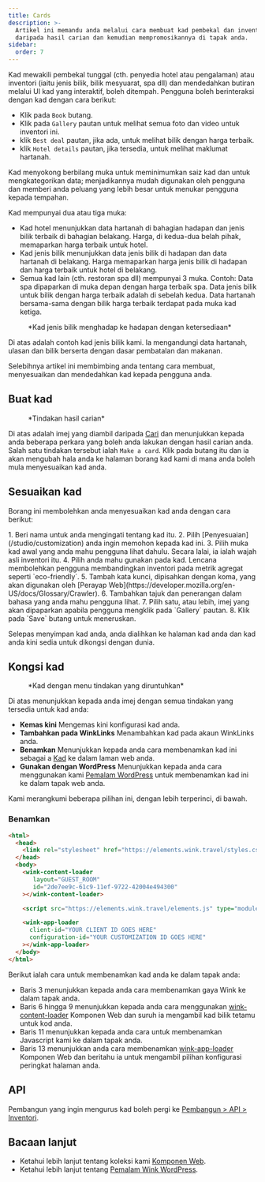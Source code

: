 ```yaml
---
title: Cards
description: >-
  Artikel ini memandu anda melalui cara membuat kad pembekal dan inventori
  daripada hasil carian dan kemudian mempromosikannya di tapak anda.
sidebar:
  order: 7
---
```


Kad mewakili pembekal tunggal (cth. penyedia hotel atau pengalaman) atau inventori (iaitu jenis bilik, bilik mesyuarat, spa dll) dan mendedahkan butiran melalui UI kad yang interaktif, boleh ditempah.
Pengguna boleh berinteraksi dengan kad dengan cara berikut:

* Klik pada `Book` butang.
* Klik pada `Gallery` pautan untuk melihat semua foto dan video untuk inventori ini.
* klik `Best deal` pautan, jika ada, untuk melihat bilik dengan harga terbaik.
* klik `Hotel details` pautan, jika tersedia, untuk melihat maklumat hartanah.

Kad menyokong berbilang muka untuk meminimumkan saiz kad dan untuk mengkategorikan data; menjadikannya mudah digunakan oleh pengguna dan memberi anda peluang yang lebih besar untuk menukar pengguna kepada tempahan.

Kad mempunyai dua atau tiga muka:

* Kad hotel menunjukkan data hartanah di bahagian hadapan dan jenis bilik terbaik di bahagian belakang. Harga, di kedua-dua belah pihak, memaparkan harga terbaik untuk hotel.
* Kad jenis bilik menunjukkan data jenis bilik di hadapan dan data hartanah di belakang. Harga memaparkan harga jenis bilik di hadapan dan harga terbaik untuk hotel di belakang.
* Semua kad lain (cth. restoran spa dll) mempunyai 3 muka. Contoh: Data spa dipaparkan di muka depan dengan harga terbaik spa. Data jenis bilik untuk bilik dengan harga terbaik adalah di sebelah kedua. Data hartanah bersama-sama dengan bilik harga terbaik terdapat pada muka kad ketiga.

<figure>
  <CloudinaryImage width="350" height="829" resize="scale" quality="best" alt="Pratonton kad" src="academy/card-example" errorImage="noimage_opaque_nyrtl0.png" />

  <figcaption>*Kad jenis bilik menghadap ke hadapan dengan ketersediaan*</figcaption>
</figure>


Di atas adalah contoh kad jenis bilik kami. Ia mengandungi data hartanah, ulasan dan bilik berserta dengan dasar pembatalan dan makanan.

Selebihnya artikel ini membimbing anda tentang cara membuat, menyesuaikan dan mendedahkan kad kepada pengguna anda.

## Buat kad

<figure>
  <CloudinaryImage width="350" height="238" resize="scale" quality="best" alt="Tindakan" src="academy/inventory-actions" errorImage="noimage_opaque_nyrtl0.png" />

  <figcaption>*Tindakan hasil carian*</figcaption>
</figure>


Di atas adalah imej yang diambil daripada [Cari](/studio/search) dan menunjukkan kepada anda beberapa perkara yang boleh anda lakukan dengan hasil carian anda. Salah satu tindakan tersebut ialah `Make a card`.
Klik pada butang itu dan ia akan mengubah hala anda ke halaman borang kad kami di mana anda boleh mula menyesuaikan kad anda.

## Sesuaikan kad

Borang ini membolehkan anda menyesuaikan kad anda dengan cara berikut:

<Steps>
  1. Beri nama untuk anda mengingati tentang kad itu.
  2. Pilih [Penyesuaian](/studio/customization) anda ingin memohon kepada kad ini.
  3. Pilih muka kad awal yang anda mahu pengguna lihat dahulu. Secara lalai, ia ialah wajah asli inventori itu.
  4. Pilih <Badge text="badge" variant="tip" size="small" /> anda mahu gunakan pada kad. Lencana membolehkan pengguna membandingkan inventori pada metrik agregat seperti `eco-friendly`.
  5. Tambah kata kunci, dipisahkan dengan koma, yang akan digunakan oleh [Perayap Web](https://developer.mozilla.org/en-US/docs/Glossary/Crawler).
  6. Tambahkan tajuk dan penerangan dalam bahasa yang anda mahu pengguna lihat.
  7. Pilih satu, atau lebih, imej yang akan dipaparkan apabila pengguna mengklik pada `Gallery` pautan.
  8. Klik pada `Save` butang untuk meneruskan.
</Steps>


Selepas menyimpan kad anda, anda dialihkan ke halaman kad anda dan kad anda kini sedia untuk dikongsi dengan dunia.

## Kongsi kad

<figure>
  <CloudinaryImage width="350" height="857" resize="scale" quality="best" alt="Kad" src="academy/card-actions" errorImage="noimage_opaque_nyrtl0.png" />

  <figcaption>*Kad dengan menu tindakan yang diruntuhkan*</figcaption>
</figure>


Di atas menunjukkan kepada anda imej dengan semua tindakan yang tersedia untuk kad anda:

* **Kemas kini** Mengemas kini konfigurasi kad anda.
* **Tambahkan pada WinkLinks** Menambahkan kad pada akaun WinkLinks anda.
* **Benamkan** Menunjukkan kepada anda cara membenamkan kad ini sebagai a [Kad](/developers/web-components/#content-loader) ke dalam laman web anda.
* **Gunakan dengan WordPress** Menunjukkan kepada anda cara menggunakan kami [Pemalam WordPress](/developers/wordpress) untuk membenamkan kad ini ke dalam tapak web anda.

Kami merangkumi beberapa pilihan ini, dengan lebih terperinci, di bawah.

### Benamkan

```html {3, 6-9, 11, 13-16}
<html>
  <head>
    <link rel="stylesheet" href="https://elements.wink.travel/styles.css"></link>
  </head>
  <body>
    <wink-content-loader
       layout="GUEST_ROOM"
       id="2de7ee9c-61c9-11ef-9722-42004e494300"
    ></wink-content-loader>

    <script src="https://elements.wink.travel/elements.js" type="module" defer></script>

    <wink-app-loader
      client-id="YOUR CLIENT ID GOES HERE"
      configuration-id="YOUR CUSTOMIZATION ID GOES HERE"
    ></wink-app-loader>
  </body>
</html>
```

Berikut ialah cara untuk membenamkan kad anda ke dalam tapak anda:

* Baris 3 menunjukkan kepada anda cara membenamkan gaya Wink ke dalam tapak anda.
* Baris 6 hingga 9 menunjukkan kepada anda cara menggunakan [wink-content-loader](/developers/web-components/#content-loader) Komponen Web dan suruh ia mengambil kad bilik tetamu untuk kod anda.
* Baris 11 menunjukkan kepada anda cara untuk membenamkan Javascript kami ke dalam tapak anda.
* Baris 13 menunjukkan anda cara membenamkan [wink-app-loader](/developers/web-components/#application-loader) Komponen Web dan beritahu ia untuk mengambil pilihan konfigurasi peringkat halaman anda.

## API

Pembangun yang ingin mengurus kad boleh pergi ke [Pembangun > API > Inventori](/developers/apis/#inventory-api).

## Bacaan lanjut

* Ketahui lebih lanjut tentang koleksi kami [Komponen Web](/developers/web-components).
* Ketahui lebih lanjut tentang [Pemalam Wink WordPress](/developers/wordpress).

